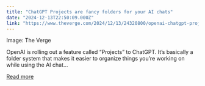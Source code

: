 ```yaml
---
title: "ChatGPT Projects are fancy folders for your AI chats"
date: "2024-12-13T22:50:09.000Z"
link: "https://www.theverge.com/2024/12/13/24320800/openai-chatgpt-projects-folders-ai-chats"
---
```


Image: The Verge
    

  
OpenAI is rolling out a feature called “Projects” to ChatGPT. It’s basically a folder system that makes it easier to organize things you’re working on while using the AI chat...

[Read more](https://www.theverge.com/2024/12/13/24320800/openai-chatgpt-projects-folders-ai-chats)
